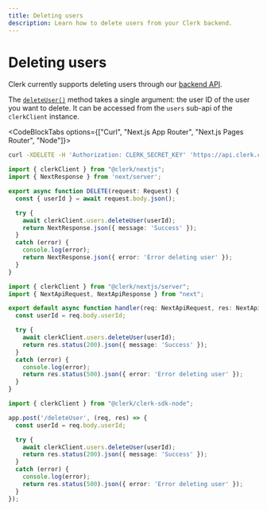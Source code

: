 ```yaml
---
title: Deleting users
description: Learn how to delete users from your Clerk backend.
---
```


# Deleting users

Clerk currently supports deleting users through our [backend API](https://clerk.com/docs/reference/backend-api/tag/Users#operation/DeleteUser). 

The [`deleteUser()`](/docs/references/backend/user/delete-user) method takes a single argument: the user ID of the user you want to delete. It can be accessed from the `users` sub-api of the `clerkClient` instance.

<CodeBlockTabs options={["Curl", "Next.js App Router", "Next.js Pages Router", "Node"]}>
```bash filename="curl.sh"
curl -XDELETE -H 'Authorization: CLERK_SECRET_KEY' 'https://api.clerk.com/v1/users/{user_id}'
```

```ts filename="app/private/route.ts"
import { clerkClient } from "@clerk/nextjs";
import { NextResponse } from 'next/server';

export async function DELETE(request: Request) {
  const { userId } = await request.body.json();

  try {
    await clerkClient.users.deleteUser(userId);
    return NextResponse.json({ message: 'Success' });
  }
  catch (error) {
    console.log(error);
    return NextResponse.json({ error: 'Error deleting user' });
  }
}
```

```ts filename="pages/api/private.ts"
import { clerkClient } from "@clerk/nextjs/server";
import { NextApiRequest, NextApiResponse } from "next";

export default async function handler(req: NextApiRequest, res: NextApiResponse) {
  const userId = req.body.userId;

  try {
    await clerkClient.users.deleteUser(userId);
    return res.status(200).json({ message: 'Success' });
  }
  catch (error) {
    console.log(error);
    return res.status(500).json({ error: 'Error deleting user' });
  }
}
```

```ts filename="private.ts"
import { clerkClient } from "@clerk/clerk-sdk-node";

app.post('/deleteUser', (req, res) => {
  const userId = req.body.userId;

  try {
    await clerkClient.users.deleteUser(userId);
    return res.status(200).json({ message: 'Success' });
  }
  catch (error) {
    console.log(error);
    return res.status(500).json({ error: 'Error deleting user' });
  }
});
```
</CodeBlockTabs>